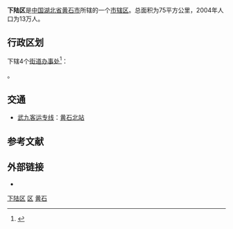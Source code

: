 {{Infobox China County
|county  = 下陆区
|Photo = 
|Photoname = 
|map = 
|map size = 
|mapofstate =
|Belong = [[湖北省|湖北省]][[黄石市|黄石市]]
|Types= [[市辖区|市辖区]]
|founded = 
|admincode = 420204
|seat = 
|officerTitle = 
|officer =
|division =
|town = 
|township =
|subdistrict = 
|post code = 
|phone code = 
|coordinate = 
|area = 75[[平方公里|平方公里]]
|area land =  
|area water =  
|census yr = 2004
|pop = 13
|density = 
|GDP = 
|web = 
}}

'''下陆区'''是[[中国|中国]][[湖北省|湖北省]][[黄石市|黄石市]]所辖的一个[[市辖区|市辖区]]。总面积为75平方公里，2004年人口为13万人。

== 行政区划 ==
{{PAGENAMEBASE}}下辖4个[[街道办事处|街道办事处]]<ref>{{PRC admin/ref sgc|42/02/04}}</ref>：

{{PRC admin/children|42/02/04}}。

== 交通 ==
* {{rint|cn|crh}}[[武九客运专线|武九客运专线]]：[[黄石北站|黄石北站]]

== 参考文献 ==
{{reflist}}

== 外部链接 ==
{{commonscat|Xialu}}
* {{Official website|http://www.xialuqu.gov.cn/|name=黄石市下陆区人民政府}}

{{下陆区行政区划}}
{{黄石市行政区划}}
{{湖北行政区划}}
{{武汉城市圈}}

[[Category:下陆区|]]
[[Category:黄石区县市|区]]
[[Category:湖北市辖区|黄石]]